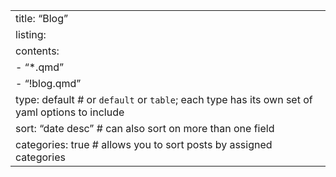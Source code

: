 ---
title: "Blog"
listing: 
  contents: 
    - "*.qmd"
    - "!blog.qmd"
  type: default # or `default` or `table`; each type has its own set of yaml options to include
  sort: "date desc" # can also sort on more than one field
  categories: true # allows you to sort posts by assigned categories 
---